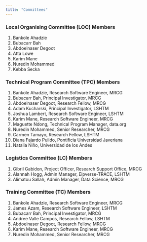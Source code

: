 ```yaml
---
title: "Committees"
---
```


### Local Organising Committee (LOC) Members

1.  Bankole Ahadzie
2.  Bubacarr Bah
3.  Abdoelnaser Degoot
4.  Atta Lowe
5.  Karim Mane
6.  Nuredin Mohammed
7.  Kebba Secka

### Technical Program Committee (TPC) Members

1.  Bankole Ahadzie, Research Software Engineer, MRCG
2.  Bubacarr Bah, Principal Investigator, MRCG
3.  Abdoelnaser Degoot, Research Fellow, MRCG
4.  Adam Kucharski, Principal Investigator, LSHTM
5.  Joshua Lambert, Research Software Engineer, LSHTM
6.  Karim Mane, Research Software Engineer, MRCG
7.  Maguette Ndong, Technical Program Manager, data.org
8.  Nuredin Mohammed, Senior Researcher, MRCG
9.  Carmen Tamayo, Research Fellow, LSHTM
10. Diana Fajardo Pulido, Pontificia Universidad Javeriana
11. Natalia Niño, Universidad de los Andes

### Logistics Committee (LC) Members

1.  Gibril Gabidon, Project Officer, Research Support Office, MRCG
2.  Alannah Hogg, Admin Manager, Eipverse-TRACE, LSHTM
3.  Alimatou Sallah, Admin Manager, Data Science, MRCG

### Training Committee (TC) Members

1.  Bankole Ahadzie, Research Software Engineer, MRCG
2.  James Azam, Research Software Engineer, LSHTM
3.  Bubacarr Bah, Principal Investigator, MRCG
4.  Andree Valle Campos, Research Fellow, LSHTM
5.  Abdoelnaser Degoot, Research Fellow, MRCG
6.  Karim Mane, Research Software Engineer, MRCG
7.  Nuredin Mohammed, Senior Researcher, MRCG
